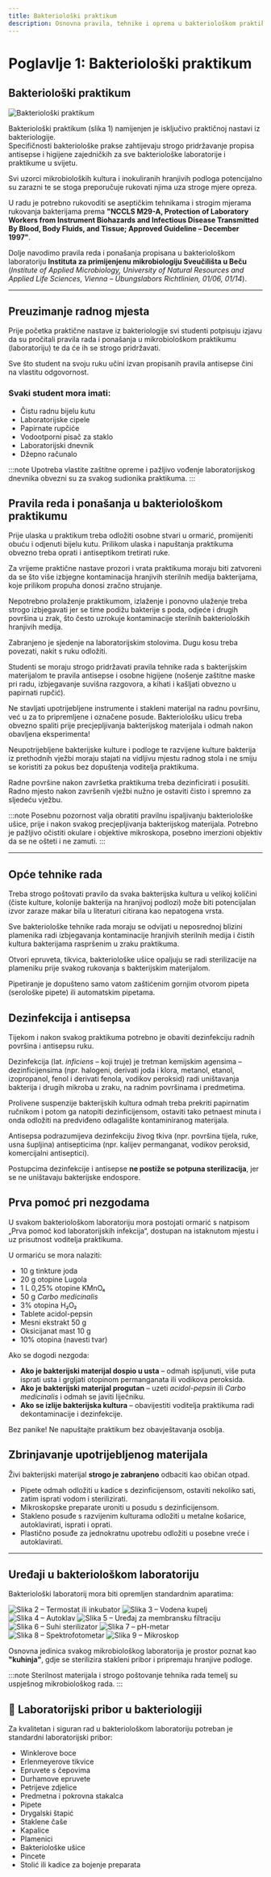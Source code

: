 ```yaml
---
title: Bakteriološki praktikum
description: Osnovna pravila, tehnike i oprema u bakteriološkom praktikumu
---
```


# Poglavlje 1: Bakteriološki praktikum

## Bakteriološki praktikum

<img src="/Images/slika1.jpg" alt="Bakteriološki praktikum" className="hover-zoom" />

Bakteriološki praktikum (slika 1) namijenjen je isključivo praktičnoj nastavi iz bakteriologije.  
Specifičnosti bakteriološke prakse zahtijevaju strogo pridržavanje propisa antisepse i higijene zajedničkih za sve bakteriološke laboratorije i praktikume u svijetu.

Svi uzorci mikrobioloških kultura i inokuliranih hranjivih podloga potencijalno su zarazni te se stoga preporučuje rukovati njima uza stroge mjere opreza.

U radu je potrebno rukovoditi se aseptičkim tehnikama i strogim mjerama rukovanja bakterijama prema **"NCCLS M29-A, Protection of Laboratory Workers from Instrument Biohazards and Infectious Disease Transmitted By Blood, Body Fluids, and Tissue; Approved Guideline – December 1997"**.

Dolje navodimo pravila reda i ponašanja propisana u bakteriološkom laboratoriju **Instituta za primijenjenu mikrobiologiju Sveučilišta u Beču**  
(*Institute of Applied Microbiology, University of Natural Resources and Applied Life Sciences, Vienna – Übungslabors Richtlinien, 01/06, 01/14*).

---

## Preuzimanje radnog mjesta

Prije početka praktične nastave iz bakteriologije svi studenti potpisuju izjavu da su pročitali pravila rada i ponašanja u mikrobiološkom praktikumu (laboratoriju) te da će ih se strogo pridržavati.

Sve što student na svoju ruku učini izvan propisanih pravila antisepse čini na vlastitu odgovornost.

### Svaki student mora imati:

- Čistu radnu bijelu kutu  
- Laboratorijske cipele  
- Papirnate rupčiće  
- Vodootporni pisač za staklo  
- Laboratorijski dnevnik  
- Džepno računalo  

:::note
Upotreba vlastite zaštitne opreme i pažljivo vođenje laboratorijskog dnevnika obvezni su za svakog sudionika praktikuma.
:::

## Pravila reda i ponašanja u bakteriološkom praktikumu

Prije ulaska u praktikum treba odložiti osobne stvari u ormarić, promijeniti obuću i odjenuti bijelu kutu. Prilikom ulaska i napuštanja praktikuma obvezno treba oprati i antiseptikom tretirati ruke.

Za vrijeme praktične nastave prozori i vrata praktikuma moraju biti zatvoreni da se što više izbjegne kontaminacija hranjivih sterilnih medija bakterijama, koje prilikom propuha donosi zračno strujanje.

Nepotrebno prolaženje praktikumom, izlaženje i ponovno ulaženje treba strogo izbjegavati jer se time podižu bakterije s poda, odjeće i drugih površina u zrak, što često uzrokuje kontaminacije sterilnih bakterioloških hranjivih medija.

Zabranjeno je sjedenje na laboratorijskim stolovima. Dugu kosu treba povezati, nakit s ruku odložiti.

Studenti se moraju strogo pridržavati pravila tehnike rada s bakterijskim materijalom te pravila antisepse i osobne higijene (nošenje zaštitne maske pri radu, izbjegavanje suvišna razgovora, a kihati i kašljati obvezno u papirnati rupčić).

Ne stavljati upotrijebljene instrumente i stakleni materijal na radnu površinu, već u za to pripremljene i označene posude. Bakteriološku ušicu treba obvezno spaliti prije precjepljivanja bakterijskog materijala i odmah nakon obavljena eksperimenta!

Neupotrijebljene bakterijske kulture i podloge te razvijene kulture bakterija iz prethodnih vježbi moraju stajati na vidljivu mjestu radnog stola i ne smiju se koristiti za pokus bez dopuštenja voditelja praktikuma.

Radne površine nakon završetka praktikuma treba dezinficirati i posušiti. Radno mjesto nakon završenih vježbi nužno je ostaviti čisto i spremno za sljedeću vježbu.

:::note
Posebnu pozornost valja obratiti pravilnu ispaljivanju bakteriološke ušice, prije i nakon svakog precjepljivanja bakterijskog materijala. Potrebno je pažljivo očistiti okulare i objektive mikroskopa, posebno imerzioni objektiv da se ne ošteti i ne zamuti.
:::

---

## Opće tehnike rada

Treba strogo poštovati pravilo da svaka bakterijska kultura u velikoj količini (čiste kulture, kolonije bakterija na hranjivoj podlozi) može biti potencijalan izvor zaraze makar bila u literaturi citirana kao nepatogena vrsta.

Sve bakteriološke tehnike rada moraju se odvijati u neposrednoj blizini plamenika radi izbjegavanja kontaminacije hranjivih sterilnih medija i čistih kultura bakterijama raspršenim u zraku praktikuma.

Otvori epruveta, tikvica, bakteriološke ušice opaljuju se radi sterilizacije na plameniku prije svakog rukovanja s bakterijskim materijalom.

Pipetiranje je dopušteno samo vatom zaštićenim gornjim otvorom pipeta (serološke pipete) ili automatskim pipetama.

## Dezinfekcija i antisepsa

Tijekom i nakon svakog praktikuma potrebno je obaviti dezinfekciju radnih površina i antisepsu ruku. 

Dezinfekcija (lat. *inficiens* – koji truje) je tretman kemijskim agensima – dezinficijensima (npr. halogeni, derivati joda i klora, metanol, etanol, izopropanol, fenol i derivati fenola, vodikov peroksid) radi uništavanja bakterija i drugih mikroba u zraku, na radnim površinama i predmetima.

Prolivene suspenzije bakterijskih kultura odmah treba prekriti papirnatim ručnikom i potom ga natopiti dezinficijensom, ostaviti tako petnaest minuta i onda odložiti na predviđeno odlagalište kontaminiranog materijala.

Antisepsa podrazumijeva dezinfekciju živog tkiva (npr. površina tijela, ruke, usna šupljina) antisepticima (npr. kalijev permanganat, vodikov peroksid, komercijalni antiseptici).

Postupcima dezinfekcije i antisepse **ne postiže se potpuna sterilizacija**, jer se ne uništavaju bakterijske endospore.

## Prva pomoć pri nezgodama

U svakom bakteriološkom laboratoriju mora postojati ormarić s natpisom „Prva pomoć kod laboratorijskih infekcija“, dostupan na istaknutom mjestu i uz prisutnost voditelja praktikuma.

U ormariću se mora nalaziti:

- 10 g tinkture joda
- 20 g otopine Lugola
- 1 L 0,25% otopine KMnO₄
- 50 g *Carbo medicinalis*
- 3% otopina H₂O₂
- Tablete acidol-pepsin
- Mesni ekstrakt 50 g
- Oksicijanat mast 10 g
- 10% otopina (navesti tvar)

Ako se dogodi nezgoda:

- **Ako je bakterijski materijal dospio u usta** – odmah ispljunuti, više puta isprati usta i grgljati otopinom permanganata ili vodikova peroksida.
- **Ako je bakterijski materijal progutan** – uzeti *acidol-pepsin* ili *Carbo medicinalis* i odmah se javiti liječniku.
- **Ako se izlije bakterijska kultura** – obavijestiti voditelja praktikuma radi dekontaminacije i dezinfekcije.

Bez panike! Ne napuštajte praktikum bez obavještavanja osoblja.

## Zbrinjavanje upotrijebljenog materijala

Živi bakterijski materijal **strogo je zabranjeno** odbaciti kao običan otpad.

- Pipete odmah odložiti u kadice s dezinficijensom, ostaviti nekoliko sati, zatim isprati vodom i sterilizirati.
- Mikroskopske preparate uroniti u posudu s dezinficijensom.
- Stakleno posuđe s razvijenim kulturama odložiti u metalne košarice, autoklavirati, isprati i oprati.
- Plastično posuđe za jednokratnu upotrebu odložiti u posebne vreće i autoklavirati.

---

## Uređaji u bakteriološkom laboratoriju

Bakteriološki laboratorij mora biti opremljen standardnim aparatima:

<div className="image-grid">
  <img src="/Images/slika2.jpg" alt="Slika 2 – Termostat ili inkubator" className="hover-zoom" />
  <img src="/Images/slika3.jpg" alt="Slika 3 – Vodena kupelj" className="hover-zoom" />
  <img src="/Images/slika4.jpg" alt="Slika 4 – Autoklav" className="hover-zoom" />
  <img src="/Images/slika5.jpg" alt="Slika 5 – Uređaj za membransku filtraciju" className="hover-zoom" />
  <img src="/Images/slika6.jpg" alt="Slika 6 – Suhi sterilizator" className="hover-zoom" />
  <img src="/Images/slika7.jpg" alt="Slika 7 – pH-metar" className="hover-zoom" />
  <img src="/Images/slika8.jpg" alt="Slika 8 – Spektrofotometar" className="hover-zoom" />
  <img src="/Images/slika9.jpg" alt="Slika 9 – Mikroskop" className="hover-zoom" />
</div>

Osnovna jedinica svakog mikrobiološkog laboratorija je prostor poznat kao **"kuhinja"**, gdje se sterilizira stakleni pribor i pripremaju hranjive podloge.

:::note
Sterilnost materijala i strogo poštovanje tehnika rada temelj su uspješnog mikrobiološkog rada.
:::

## 🔬 Laboratorijski pribor u bakteriologiji

Za kvalitetan i siguran rad u bakteriološkom laboratoriju potreban je standardni laboratorijski pribor:

- Winklerove boce
- Erlenmeyerove tikvice
- Epruvete s čepovima
- Durhamove epruvete
- Petrijeve zdjelice
- Predmetna i pokrovna stakalca
- Pipete
- Drygalski štapić
- Staklene čaše
- Kapalice
- Plamenici
- Bakteriološke ušice
- Pincete
- Stolić ili kadice za bojenje preparata
